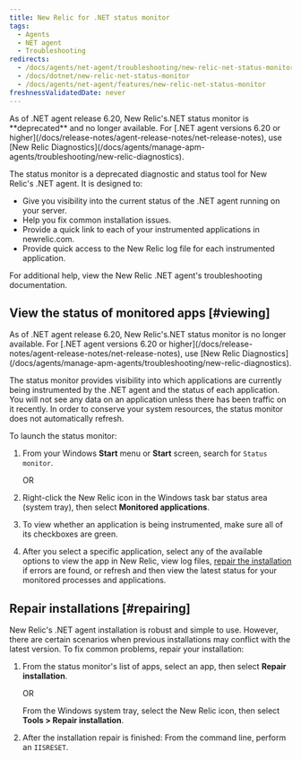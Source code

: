 ```yaml
---
title: New Relic for .NET status monitor
tags:
  - Agents
  - NET agent
  - Troubleshooting
redirects:
  - /docs/agents/net-agent/troubleshooting/new-relic-net-status-monitor
  - /docs/dotnet/new-relic-net-status-monitor
  - /docs/agents/net-agent/features/new-relic-net-status-monitor
freshnessValidatedDate: never
---
```


<Callout variant="important">
  As of .NET agent release 6.20, New Relic's.NET status monitor is <DoNotTranslate>**deprecated**</DoNotTranslate> and no longer available. For [.NET agent versions 6.20 or higher](/docs/release-notes/agent-release-notes/net-release-notes), use [New Relic Diagnostics](/docs/agents/manage-apm-agents/troubleshooting/new-relic-diagnostics).
</Callout>

The status monitor is a deprecated diagnostic and status tool for New Relic's .NET agent. It is designed to:

* Give you visibility into the current status of the .NET agent running on your server.
* Help you fix common installation issues.
* Provide a quick link to each of your instrumented applications in newrelic.com.
* Provide quick access to the New Relic log file for each instrumented application.

For additional help, view the New Relic .NET agent's troubleshooting documentation.

## View the status of monitored apps [#viewing]

<Callout variant="important">
  As of .NET agent release 6.20, New Relic's.NET status monitor is no longer available. For [.NET agent versions 6.20 or higher](/docs/release-notes/agent-release-notes/net-release-notes), use [New Relic Diagnostics](/docs/agents/manage-apm-agents/troubleshooting/new-relic-diagnostics).
</Callout>

The status monitor provides visibility into which applications are currently being instrumented by the .NET agent and the status of each application. You will not see any data on an application unless there has been traffic on it recently. In order to conserve your system resources, the status monitor does not automatically refresh.

To launch the status monitor:

1. From your Windows <DoNotTranslate>**Start**</DoNotTranslate> menu or <DoNotTranslate>**Start**</DoNotTranslate> screen, search for `Status monitor`.

   OR
2. Right-click the New Relic icon in the Windows task bar status area (system tray), then select <DoNotTranslate>**Monitored applications**</DoNotTranslate>.
3. To view whether an application is being instrumented, make sure all of its checkboxes are green.
4. After you select a specific application, select any of the available options to view the app in New Relic, view log files, [repair the installation](#repairing) if errors are found, or refresh and then view the latest status for your monitored processes and applications.

## Repair installations [#repairing]

New Relic's .NET agent installation is robust and simple to use. However, there are certain scenarios when previous installations may conflict with the latest version. To fix common problems, repair your installation:

1. From the status monitor's list of apps, select an app, then select <DoNotTranslate>**Repair installation**</DoNotTranslate>.

   OR

   From the Windows system tray, select the New Relic icon, then select <DoNotTranslate>**Tools > Repair installation**</DoNotTranslate>.
2. After the installation repair is finished: From the command line, perform an `IISRESET`.
